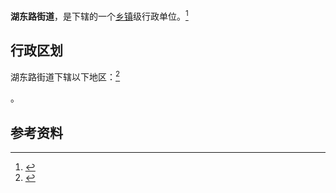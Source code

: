 {{中国乡级行政区|34/05/03/003/000}}

'''湖东路街道'''，是{{PRC admin/fullname|34/05/03/003/000|3}}下辖的一个[[乡镇|乡镇]]级行政单位。<ref>{{PRC admin/ref sgc|{{PRC admin/parent|34/05/03/003/000}}}}</ref>

== 行政区划 ==

湖东路街道下辖以下地区：<ref>{{PRC admin/ref sgc|34/05/03/003/000}}</ref>

{{PRC admin/children|34/05/03/003/000}}。

== 参考资料 ==

{{reflist}}

{{行政区划小作品}}
{{PRC admin/navcat|34/05/03/003/000}}